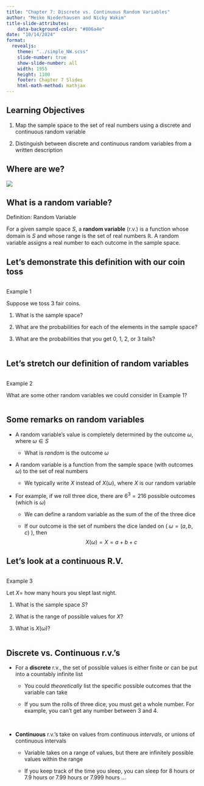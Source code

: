 ```yaml
---
title: "Chapter 7: Discrete vs. Continuous Random Variables"
author: "Meike Niederhausen and Nicky Wakim"
title-slide-attributes:
    data-background-color: "#006a4e"
date: "10/14/2024"
format: 
  revealjs:
    theme: "../simple_NW.scss"
    slide-number: true
    show-slide-number: all
    width: 1955
    height: 1100
    footer: Chapter 7 Slides
    html-math-method: mathjax
---
```


## Learning Objectives

1.  Map the sample space to the set of real numbers using a discrete and continuous random variable

2.  Distinguish between discrete and continuous random variables from a written description

## Where are we?

![](../img_slides/course_map.png){fig-align="center"}

## What is a random variable?

::: definition
::: def-title
Definition: Random Variable
:::

::: def-cont
For a given sample space $S$, a **random variable** (r.v.) is a function whose domain is $S$ and whose range is the set of real numbers $\mathbb{R}$. A random variable assigns a real number to each outcome in the sample space.
:::
:::

## Let's demonstrate this definition with our coin toss {.smaller}

::: columns
::: {.column width="35%"}
::: example
::: ex-title
Example 1
:::

::: ex-cont
Suppose we toss 3 fair coins.

1.  What is the sample space?

2.  What are the probabilities for each of the elements in the sample space?

3.  What are the probabilities that you get 0, 1, 2, or 3 tails?
:::
:::
:::
:::

## Let's stretch our definition of random variables

::: columns
::: {.column width="35%"}
::: example
::: ex-title
Example 2
:::

::: ex-cont
What are some other random variables we could consider in Example 1?
:::
:::
:::
:::

## Some remarks on random variables

-   A random variable's value is completely determined by the outcome $\omega$, where $\omega \in S$

    -   What is *random* is the outcome $\omega$

-   A random variable is a function from the sample space (with outcomes $\omega$) to the set of real numbers

    -   We typically write $X$ instead of $X(\omega)$, where $X$ is our random variable

-   For example, if we roll three dice, there are $6^3 = 216$ possible outcomes (which is $\omega$)

    -   We can define a random variable as the sum of the of the three dice

    -   If our outcome is the set of numbers the dice landed on ( $\omega=(a,b,c)$ ), then $$ X(\omega) = X = a + b + c $$

## Let's look at a continuous R.V.

::: columns
::: {.column width="33%"}
::: example
::: ex-title
Example 3
:::

::: ex-cont
Let $X =$ how many hours you slept last night.

1.   What is the sample space $S$?

2.   What is the range of possible values for $X$?

3.   What is $X(\omega)$?
:::
:::
:::
:::

## Discrete vs. Continuous r.v.'s

-   For a **discrete** r.v., the set of possible values is either finite or can be put into a countably infinite list

    -   You could *theoretically* list the specific possible outcomes that the variable can take

    -   If you sum the rolls of three dice, you must get a whole number. For example, you can't get any number between 3 and 4.

 
 

-   **Continuous** r.v.'s take on values from continuous *intervals*, or unions of continuous intervals

    -   Variable takes on a range of values, but there are infinitely possible values within the range

    -   If you keep track of the time you sleep, you can sleep for 8 hours or 7.9 hours or 7.99 hours or 7.999 hours ...
